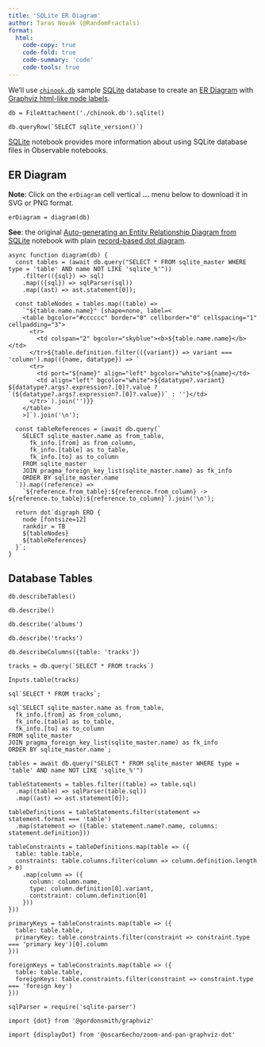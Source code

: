 ```yaml
---
title: 'SQLite ER Diagram'
author: Taras Novak (@RandomFractals)
format:
  html:
    code-copy: true
    code-fold: true
    code-summary: 'code'
    code-tools: true
---
```


We'll use [`chinook.db`](https://www.sqlitetutorial.net/sqlite-sample-database/) sample [SQLite](https://www.sqlite.org/about.html) database to create an [ER Diagram](https://en.wikipedia.org/wiki/Entity%E2%80%93relationship_model) with [Graphviz html-like node labels](https://graphviz.org/doc/info/shapes.html#html).

```ojs
db = FileAttachment('./chinook.db').sqlite()

db.queryRow(`SELECT sqlite_version()`)
```

[SQLite](https://observablehq.com/@observablehq/sqlite) notebook provides more information about using SQLite database files in Observable notebooks.

## ER Diagram

**Note**: Click on the `erDiagram` cell vertical **...** menu below to download it in SVG or PNG format.

```ojs
erDiagram = diagram(db)
```

**See**: the original [Auto-generating an Entity Relationship Diagram from SQLite](https://observablehq.com/@chriszs/auto-generating-an-entity-relationship-diagram-erd-from-sq) notebook with plain [record-based dot diagram](https://graphviz.org/doc/info/shapes.html#record).

```ojs
async function diagram(db) {
  const tables = (await db.query("SELECT * FROM sqlite_master WHERE type = 'table' AND name NOT LIKE 'sqlite_%'"))
    .filter(({sql}) => sql)
    .map(({sql}) => sqlParser(sql))
    .map((ast) => ast.statement[0]);

  const tableNodes = tables.map((table) =>
    `"${table.name.name}" [shape=none, label=<
    <table bgcolor="#cccccc" border="0" cellborder="0" cellspacing="1" cellpadding="3">
      <tr>
        <td colspan="2" bgcolor="skyblue"><b>${table.name.name}</b></td>
      </tr>${table.definition.filter(({variant}) => variant === 'column').map(({name, datatype}) => `
      <tr>
        <td port="${name}" align="left" bgcolor="white">${name}</td>
        <td align="left" bgcolor="white">${datatype?.variant} ${datatype?.args?.expression?.[0]?.value ? `(${datatype?.args?.expression?.[0]?.value})` : ''}</td>
      </tr>`).join('')}}
    </table>
    >]`).join('\n');

  const tableReferences = (await db.query(`
    SELECT sqlite_master.name as from_table,
      fk_info.[from] as from_column,
      fk_info.[table] as to_table,
      fk_info.[to] as to_column
    FROM sqlite_master
    JOIN pragma_foreign_key_list(sqlite_master.name) as fk_info
    ORDER BY sqlite_master.name
  `)).map((reference) =>
    `${reference.from_table}:${reference.from_column} -> ${reference.to_table}:${reference.to_column}`).join('\n');

  return dot`digraph ERD {
    node [fontsize=12]
    rankdir = TB
    ${tableNodes}
    ${tableReferences}
  }`;
}
```

## Database Tables

```ojs
db.describeTables()

db.describe()

db.describe('albums')

db.describe('tracks')

db.describeColumns({table: 'tracks'})

tracks = db.query(`SELECT * FROM tracks`)

Inputs.table(tracks)

sql`SELECT * FROM tracks`;

sql`SELECT sqlite_master.name as from_table,
  fk_info.[from] as from_column,
  fk_info.[table] as to_table,
  fk_info.[to] as to_column
FROM sqlite_master
JOIN pragma_foreign_key_list(sqlite_master.name) as fk_info
ORDER BY sqlite_master.name`;

tables = await db.query("SELECT * FROM sqlite_master WHERE type = 'table' AND name NOT LIKE 'sqlite_%'")

tableStatements = tables.filter((table) => table.sql)
  .map((table) => sqlParser(table.sql))
  .map((ast) => ast.statement[0]);

tableDefinitions = tableStatements.filter(statement => statement.format === 'table')
  .map(statement => ({table: statement.name?.name, columns: statement.definition}))

tableConstraints = tableDefinitions.map(table => ({
  table: table.table,
  constraints: table.columns.filter(column => column.definition.length > 0)
    .map(column => ({
      column: column.name,
      type: column.definition[0].variant,
      contstraint: column.definition[0]
    }))
}))

primaryKeys = tableConstraints.map(table => ({
  table: table.table,
  primaryKey: table.constraints.filter(constraint => constraint.type === 'primary key')[0].column
}))

foreignKeys = tableConstraints.map(table => ({
  table: table.table,
  foreignKeys: table.constraints.filter(constraint => constraint.type === 'foreign key')
}))

sqlParser = require('sqlite-parser')

import {dot} from '@gordonsmith/graphviz'

import {displayDot} from '@oscar6echo/zoom-and-pan-graphviz-dot'
```